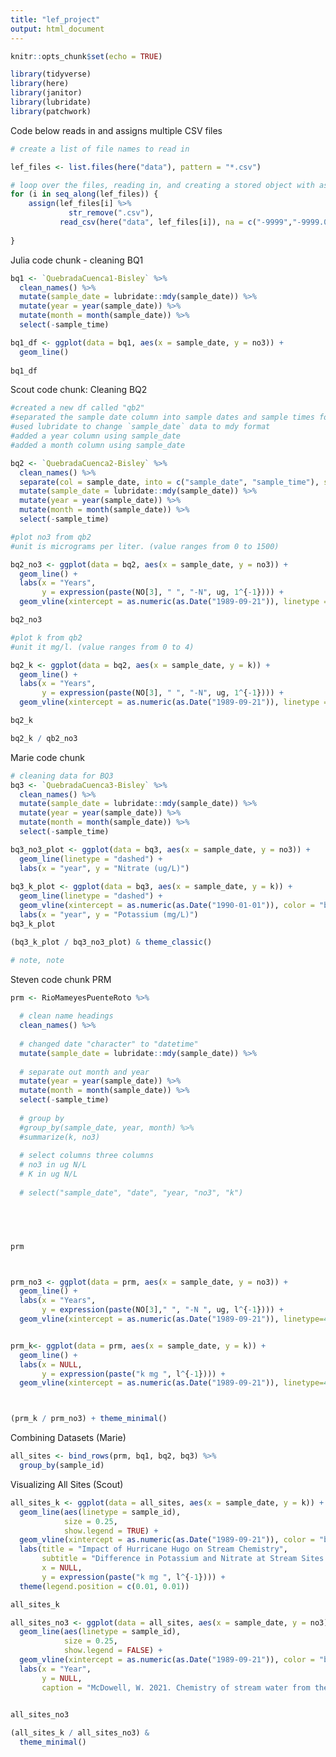 ```yaml
---
title: "lef_project"
output: html_document
---
```


```r
knitr::opts_chunk$set(echo = TRUE)

library(tidyverse)
library(here)
library(janitor)
library(lubridate)
library(patchwork)

```

Code below reads in and assigns multiple CSV files
```r
# create a list of file names to read in

lef_files <- list.files(here("data"), pattern = "*.csv")

# loop over the files, reading in, and creating a stored object with assign
for (i in seq_along(lef_files)) {
    assign(lef_files[i] %>%
             str_remove(".csv"),
           read_csv(here("data", lef_files[i]), na = c("-9999","-9999.0","-9999.00")))
  
}


```


Julia code chunk - cleaning BQ1
```r
bq1 <- `QuebradaCuenca1-Bisley` %>% 
  clean_names() %>% 
  mutate(sample_date = lubridate::mdy(sample_date)) %>% 
  mutate(year = year(sample_date)) %>% 
  mutate(month = month(sample_date)) %>% 
  select(-sample_time)

bq1_df <- ggplot(data = bq1, aes(x = sample_date, y = no3)) +
  geom_line()
  
bq1_df

```



Scout code chunk: Cleaning BQ2
```r
#created a new df called "qb2"
#separated the sample date column into sample dates and sample times for ease of wrangling the dates, which are of more importance 
#used lubridate to change `sample_date` data to mdy format
#added a year column using sample_date
#added a month column using sample_date

bq2 <- `QuebradaCuenca2-Bisley` %>% 
  clean_names() %>% 
  separate(col = sample_date, into = c("sample_date", "sample_time"), sep = " ") %>% 
  mutate(sample_date = lubridate::mdy(sample_date)) %>% 
  mutate(year = year(sample_date)) %>% 
  mutate(month = month(sample_date)) %>% 
  select(-sample_time)

#plot no3 from qb2
#unit is micrograms per liter. (value ranges from 0 to 1500)

bq2_no3 <- ggplot(data = bq2, aes(x = sample_date, y = no3)) +
  geom_line() +
  labs(x = "Years",
       y = expression(paste(NO[3], " ", "-N", ug, 1^{-1}))) +
  geom_vline(xintercept = as.numeric(as.Date("1989-09-21")), linetype = 4, color = "red")

bq2_no3

#plot k from qb2
#unit it mg/l. (value ranges from 0 to 4) 

bq2_k <- ggplot(data = bq2, aes(x = sample_date, y = k)) +
  geom_line() +
  labs(x = "Years",
       y = expression(paste(NO[3], " ", "-N", ug, 1^{-1}))) +
  geom_vline(xintercept = as.numeric(as.Date("1989-09-21")), linetype = 4, color = "red")

bq2_k

bq2_k / qb2_no3

```


Marie code chunk
```r
# cleaning data for BQ3
bq3 <- `QuebradaCuenca3-Bisley` %>% 
  clean_names() %>% 
  mutate(sample_date = lubridate::mdy(sample_date)) %>% 
  mutate(year = year(sample_date)) %>% 
  mutate(month = month(sample_date)) %>% 
  select(-sample_time)

bq3_no3_plot <- ggplot(data = bq3, aes(x = sample_date, y = no3)) +
  geom_line(linetype = "dashed") +
  labs(x = "year", y = "Nitrate (ug/L)")
  
bq3_k_plot <- ggplot(data = bq3, aes(x = sample_date, y = k)) +
  geom_line(linetype = "dashed") +
  geom_vline(xintercept = as.numeric(as.Date("1990-01-01")), color = "blue") +
  labs(x = "year", y = "Potassium (mg/L)")
bq3_k_plot

(bq3_k_plot / bq3_no3_plot) & theme_classic()

# note, note
```

Steven code chunk PRM
```r
prm <- RioMameyesPuenteRoto %>% 
  
  # clean name headings
  clean_names() %>% 
  
  # changed date "character" to "datetime"
  mutate(sample_date = lubridate::mdy(sample_date)) %>% 
  
  # separate out month and year
  mutate(year = year(sample_date)) %>% 
  mutate(month = month(sample_date)) %>% 
  select(-sample_time)
  
  # group by
  #group_by(sample_date, year, month) %>% 
  #summarize(k, no3)
  
  # select columns three columns
  # no3 in ug N/L
  # K in ug N/L
  
  # select("sample_date", "date", "year, "no3", "k")
  




prm



prm_no3 <- ggplot(data = prm, aes(x = sample_date, y = no3)) +
  geom_line() +
  labs(x = "Years",
       y = expression(paste(NO[3]," ", "-N ", ug, l^{-1}))) +
  geom_vline(xintercept = as.numeric(as.Date("1989-09-21")), linetype=4)


prm_k<- ggplot(data = prm, aes(x = sample_date, y = k)) +
  geom_line() +
  labs(x = NULL,
       y = expression(paste("k mg ", l^{-1}))) +
  geom_vline(xintercept = as.numeric(as.Date("1989-09-21")), linetype=4)



(prm_k / prm_no3) + theme_minimal()

```
Combining Datasets (Marie)
```r
all_sites <- bind_rows(prm, bq1, bq2, bq3) %>% 
  group_by(sample_id)
```

Visualizing All Sites (Scout)

```r
all_sites_k <- ggplot(data = all_sites, aes(x = sample_date, y = k)) +
  geom_line(aes(linetype = sample_id),
            size = 0.25,
            show.legend = TRUE) +
  geom_vline(xintercept = as.numeric(as.Date("1989-09-21")), color = "blue", size = 1) +
  labs(title = "Impact of Hurricane Hugo on Stream Chemistry",
       subtitle = "Difference in Potassium and Nitrate at Stream Sites in the Luquillo Experimental Forest",
       x = NULL,
       y = expression(paste("k mg ", l^{-1}))) +
  theme(legend.position = c(0.01, 0.01))

all_sites_k 

all_sites_no3 <- ggplot(data = all_sites, aes(x = sample_date, y = no3)) +
  geom_line(aes(linetype = sample_id),
            size = 0.25,
            show.legend = FALSE) +
  geom_vline(xintercept = as.numeric(as.Date("1989-09-21")), color = "blue", size = 1) +
  labs(x = "Year",
       y = NULL,
       caption = "McDowell, W. 2021. Chemistry of stream water from the Luquillo Mountains ver 4923052. Environmental Data Initiative.")
  

all_sites_no3

```
```r
(all_sites_k / all_sites_no3) &
  theme_minimal()
```

